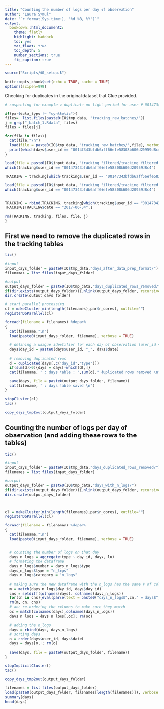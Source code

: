 ```yaml
---
title: "Counting the number of logs per day of observation"
author: "Laura Symul"
date: "`r format(Sys.time(), '%d %B, %Y')`"
output: 
  bookdown::html_document2: 
    theme: flatly
    highlight: haddock
    toc: yes
    toc_float: true
    toc_depth: 5
    number_sections: true
    fig_caption: true
---
```




```r
source("Scripts/00_setup.R")
```


```r
knitr::opts_chunk$set(echo = TRUE, cache = TRUE)
options(scipen=999)
```



Checking for duplicates in the original dataset that Clue provided.

```r

# suspecting for example a duplicate on light period for user # 00147343bfdb6aff66efe58308b606d20959d8c4 on the 2017-06-04

if(par$data_type != "synthetic"){
files=  list.files(paste0(IO$tmp_data, "tracking_raw_batches/"))
j = grep("_batch_1.Rdata", files)
files = files[j]

for(file in files){
  cat(file,"\n")
  load(file = paste0(IO$tmp_data, 'tracking_raw_batches/',file), verbose = TRUE)
  print(which(days$user_id == "00147343bfdb6aff66efe58308b606d20959d8c4"))
}

load(file = paste0(IO$input_data, 'tracking_filtered/tracking_filtered_split_cq.Rdata'))
which(tracking$user_id == "00147343bfdb6aff66efe58308b606d20959d8c4")

TRACKING = tracking[which(tracking$user_id == "00147343bfdb6aff66efe58308b606d20959d8c4"),]

load(file = paste0(IO$input_data, 'tracking_filtered/tracking_filtered_split_cr.Rdata'))
which(tracking$user_id == "00147343bfdb6aff66efe58308b606d20959d8c4")


TRACKING = rbind(TRACKING, tracking[which(tracking$user_id == "00147343bfdb6aff66efe58308b606d20959d8c4"),])
TRACKING[TRACKING$date == "2017-06-04",]

rm(TRACKING, tracking, files, file, j)
}

```


## First we need to remove the duplicated rows in the tracking tables




```r

tic()

#input
input_days_folder = paste0(IO$tmp_data,"days_after_data_prep_format/")
filenames = list.files(input_days_folder)

#output
output_days_folder = paste0(IO$tmp_data,"days_duplicated_rows_removed/")
if(dir.exists(output_days_folder)){unlink(output_days_folder, recursive = TRUE)}
dir.create(output_days_folder)

# start parallel processing
cl = makeCluster(min(length(filenames),par$n_cores), outfile="")
registerDoParallel(cl)

foreach(filename = filenames) %dopar% 
{
  cat(filename,"\n")
  load(paste0(input_days_folder, filename), verbose = TRUE)
  
  # defining a unique identifier for each day of observation (user_id + date)
  days$day_id = paste0(days$user_id, "_", days$date)
  
  # removing duplicated rows
  d = duplicated(days[,c("day_id","type")])
  if(sum(d)>0){days = days[-which(d),]}
  cat(filename, " : days table : ",sum(d)," duplicated rows removed \n")

  save(days, file = paste0(output_days_folder, filename))
  cat(filename, " : days table saved \n")
}

stopCluster(cl)
tac()

```



```r
copy_days_tmp2out(output_days_folder)
```



## Counting the number of logs per day of observation (and adding these rows to the tables)


```r
tic()

#input
input_days_folder = paste0(IO$tmp_data,"days_duplicated_rows_removed/")
filenames = list.files(input_days_folder)

#output
output_days_folder = paste0(IO$tmp_data,"days_with_n_logs/")
if(dir.exists(output_days_folder)){unlink(output_days_folder, recursive = TRUE)}
dir.create(output_days_folder)



cl = makeCluster(min(length(filenames),par$n_cores), outfile="")
registerDoParallel(cl)

foreach(filename = filenames) %dopar%
{
  cat(filename,"\n")
  load(paste0(input_days_folder, filename), verbose = TRUE)
  

  # counting the number of logs on that day
  days_n_logs = aggregate(type ~ day_id, days, lu)
  # formating the dataframe
  days_n_logs$number = days_n_logs$type
  days_n_logs$type = "n_logs"
  days_n_logs$category = "n_logs"
  
  # making sure the new dataframe with the n_logs has the same # of columns and fill the missing ones with the same value as in the original table
  m = match(days_n_logs$day_id, days$day_id)
  cns = setdiff(colnames(days), colnames(days_n_logs))
  for(cn in cns){eval(parse(text = paste0("days_n_logs$",cn," = days$",cn,"[m]")))}
  rm(m, cn, cns)
  # and re-ordering the columns to make sure they match
  oc = match(colnames(days),colnames(days_n_logs))
  days_n_logs = days_n_logs[,oc]; rm(oc)
  
  # adding the n_logs
  days = rbind(days, days_n_logs)
  # sorting days
  o = order(days$user_id, days$date)
  days = days[o,]; rm(o)
  
  save(days, file = paste0(output_days_folder, filename))
}

stopImplicitCluster()
tac()
```

```r
copy_days_tmp2out(output_days_folder)
```



```r
filenames = list.files(output_days_folder)
load(paste0(output_days_folder, filenames[length(filenames)]), verbose = TRUE)
summary(days)
head(days)
```

